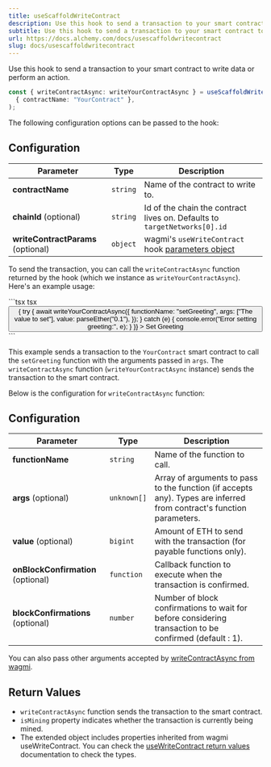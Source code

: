 ```yaml
---
title: useScaffoldWriteContract
description: Use this hook to send a transaction to your smart contract to write data or perform an action.
subtitle: Use this hook to send a transaction to your smart contract to write data or perform an action.
url: https://docs.alchemy.com/docs/usescaffoldwritecontract
slug: docs/usescaffoldwritecontract
---
```


Use this hook to send a transaction to your smart contract to write data or perform an action.

```ts ts
const { writeContractAsync: writeYourContractAsync } = useScaffoldWriteContract(
  { contractName: "YourContract" },
);
```

The following configuration options can be passed to the hook:

## Configuration

| Parameter                          | Type     | Description                                                                                                       |
| ---------------------------------- | -------- | ----------------------------------------------------------------------------------------------------------------- |
| **contractName**                   | `string` | Name of the contract to write to.                                                                                 |
| **chainId** (optional)             | `string` | Id of the chain the contract lives on. Defaults to `targetNetworks[0].id`                                         |
| **writeContractParams** (optional) | `object` | wagmi's `useWriteContract` hook [parameters object](https://wagmi.sh/react/api/hooks/useWriteContract#parameters) |

To send the transaction, you can call the `writeContractAsync` function returned by the hook (which we instance as `writeYourContractAsync`). Here's an example usage:

<CodeGroup>
  ```tsx tsx
  <button
    className="btn btn-primary"
    onClick={async () => {
      try {
        await writeYourContractAsync({
          functionName: "setGreeting",
          args: ["The value to set"],
          value: parseEther("0.1"),
        });
      } catch (e) {
        console.error("Error setting greeting:", e);
      }
    }}
  >
    Set Greeting
  </button>
  ```
</CodeGroup>

This example sends a transaction to the `YourContract` smart contract to call the `setGreeting` function with the arguments passed in `args`. The `writeContractAsync` function (`writeYourContractAsync` instance) sends the transaction to the smart contract.

Below is the configuration for `writeContractAsync` function:

## Configuration

| Parameter                          | Type        | Description                                                                                                          |
| ---------------------------------- | ----------- | -------------------------------------------------------------------------------------------------------------------- |
| **functionName**                   | `string`    | Name of the function to call.                                                                                        |
| **args** (optional)                | `unknown[]` | Array of arguments to pass to the function (if accepts any). Types are inferred from contract's function parameters. |
| **value** (optional)               | `bigint`    | Amount of ETH to send with the transaction (for payable functions only).                                             |
| **onBlockConfirmation** (optional) | `function`  | Callback function to execute when the transaction is confirmed.                                                      |
| **blockConfirmations** (optional)  | `number`    | Number of block confirmations to wait for before considering transaction to be confirmed (default : 1).              |

You can also pass other arguments accepted by [writeContractAsync from wagmi](https://wagmi.sh/react/api/hooks/useWriteContract#mutate-async).

## Return Values

* `writeContractAsync` function sends the transaction to the smart contract.
* `isMining` property indicates whether the transaction is currently being mined.
* The extended object includes properties inherited from wagmi useWriteContract. You can check the [useWriteContract return values](https://wagmi.sh/react/api/hooks/useWriteContract#return-type) documentation to check the types.
